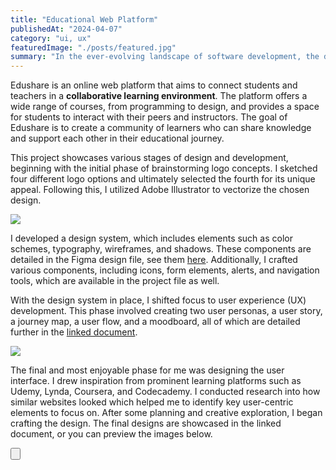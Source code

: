 ---
title: "Educational Web Platform"
publishedAt: "2024-04-07"
category: "ui, ux"
featuredImage: "./posts/featured.jpg"
summary: "In the ever-evolving landscape of software development, the debate between dynamic and static typing continues to be a hot topic."
---

Edushare is an online web platform that aims to connect students and teachers in a **collaborative learning environment**. The platform offers a wide range of courses, from programming to design, and provides a space for students to interact with their peers and instructors. The goal of Edushare is to create a community of learners who can share knowledge and support each other in their educational journey.

This project showcases various stages of design and development, beginning with the initial phase of brainstorming logo concepts. I sketched four different logo options and ultimately selected the fourth for its unique appeal. Following this, I utilized Adobe Illustrator to vectorize the chosen design.

<div className="py-6">
  <Image src="/projects/ewp/sketches_1.png" width={400} height={300} />
</div>

I developed a design system, which includes elements such as color schemes, typography, wireframes, and shadows. These components are detailed in the Figma design file, see them <a href="https://www.figma.com/file/wuvM6403Q7Ykd9MdE56CuN/%D0%A1%D0%BE%D1%86%D0%B8%D0%B0%D0%BB%D0%BD%D0%B0-%D0%BC%D1%80%D0%B5%D0%B6%D0%B0-%D0%B7%D0%B0-%D0%BE%D0%B1%D1%83%D1%87%D0%B5%D0%BD%D0%B8%D0%B5?type=design&node-id=0%3A1&mode=design&t=Piu9bNp24aDg6mOA-1" target="_blank">here</a>. Additionally, I crafted various components, including icons, form elements, alerts, and navigation tools, which are available in the project file as well.

With the design system in place, I shifted focus to user experience (UX) development. This phase involved creating two user personas, a user story, a journey map, a user flow, and a moodboard, all of which are detailed further in the <a href="https://www.figma.com/file/wuvM6403Q7Ykd9MdE56CuN/%D0%A1%D0%BE%D1%86%D0%B8%D0%B0%D0%BB%D0%BD%D0%B0-%D0%BC%D1%80%D0%B5%D0%B6%D0%B0-%D0%B7%D0%B0-%D0%BE%D0%B1%D1%83%D1%87%D0%B5%D0%BD%D0%B8%D0%B5?type=design&node-id=728%3A478&mode=design&t=Piu9bNp24aDg6mOA-1" target="_blank">linked document</a>.

<div className="py-6">
  <Image src="/projects/ewp/screenshot-ux.png" width={1000} height={300} />
</div>

The final and most enjoyable phase for me was designing the user interface. I drew inspiration from prominent learning platforms such as Udemy, Lynda, Coursera, and Codecademy. I conducted research into how similar websites looked which helped me to identify key user-centric elements to focus on. After some planning and creative exploration, I began crafting the design. The final designs are showcased in the linked document, or you can preview the images below.

<Button
  href="https://www.figma.com/file/wuvM6403Q7Ykd9MdE56CuN/%D0%A1%D0%BE%D1%86%D0%B8%D0%B0%D0%BB%D0%BD%D0%B0-%D0%BC%D1%80%D0%B5%D0%B6%D0%B0-%D0%B7%D0%B0-%D0%BE%D0%B1%D1%83%D1%87%D0%B5%D0%BD%D0%B8%D0%B5?type=design&node-id=602%3A391&mode=design&t=ZpByYhfVHYIzGCt2-1"
  title="View project"
  className="mt-4 mb-12"
/>
